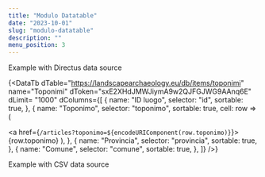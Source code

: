 ```yaml
---
title: "Modulo Datatable"
date: "2023-10-01"
slug: "modulo-datatable"
description: ""
menu_position: 3
---
```



Example with Directus data source

{<DataTb
dTable="https://landscapearchaeology.eu/db/items/toponimi"
name="Toponimi"
dToken="sxE2XHdJMWJiymA9w2QJFGJWG9AAnq6E"
dLimit= "1000"
dColumns={[
{
name: "ID luogo",
selector: "id",
sortable: true,
},
{
name: "Toponimo",
selector: "toponimo",
sortable: true,
cell: row => (

<a href={`/articles?toponimo=${encodeURIComponent(row.toponimo)}`}>
{row.toponimo}
</a>
),
},
{
name: "Provincia",
selector: "provincia",
sortable: true,
},
{
name: "Comune",
selector: "comune",
sortable: true,
},
]}
/>}

Example with CSV data source
